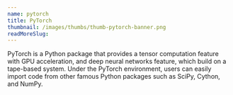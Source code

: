 ```yaml
---
name: pytorch
title: PyTorch
thumbnail: /images/thumbs/thumb-pytorch-banner.png
readMoreSlug:
---
```


PyTorch is a Python package that provides a tensor computation feature with GPU acceleration, and deep neural networks feature, which build on a tape-based system. Under the PyTorch environment, users can easily import code from other famous Python packages such as SciPy, Cython, and NumPy.
